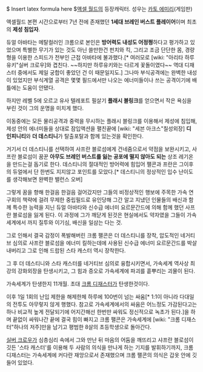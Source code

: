 $ Insert latex formula here $[[액셀 월드]]의 등장캐릭터. 성우는 [[카토 에미리]](게임판)

액셀월드 본편 시간으로부터 7년 전에 존재했던 '''1세대 브레인 버스트 플레이어'''이며 최초의 '''제성 침입자'''.

듀얼 아바타는 메탈컬러인 크롬으로 본인은 '''방어력도 내성도 어정쩡'''하다고 평가하고 있었으며 특별한 무기가 있는 것도 아닌 쓸만한건 펀치와 킥, 그리고 조금 단단한 몸, 경량형을 이용한 스피드가 전부인 근접 아바타에 불과했다.[* 여러모로 [wiki: "아리타 하루유키"실버 크로우]와 겹친다. ~~하지만 하루유키와는 다르게 꽃돌이였다~~ 역대 디재스터 중에서도 제일 궁합이 좋았던 건 이 때문일지도.] 그나마 부식공격에는 완벽한 내성이 있었지만 부식계열 공격은 몇몇 필드에서만 나오는 에너미들이나 쓰는 공격이기에 배틀에는 도움이 안됐다.

하지만 레벨 5에 오르고 유사 텔레포트 필살기 '''플래시 블링크'''를 얻으면서 작은 욕심을 부린 것이 그의 운명을 미치게 했다.

이동중에는 모든 물리공격과 중력을 무시하는 플래시 블링크를 이용해서 제성에 침입해, 제성 안의 에너미들을 상대로 잠입액션을 펼친끝에 [wiki: "세븐 아크스"칠성외장] '''디 인피니티'''와 '''더 데스티니'''가 탈출포탈과 함께 있는것을 확인한다.

거기서 더 데스티니를 선택하여 사프란 블로섬에게 건네줌으로서 약점을 보완시키고, 사프란 블로섬이 꿈꾼 '''아무도 브레인 버스트를 잃는 공포에 떨지 않아도 되는''' 상조 레기온을 만드는걸 돕기로 한다. 데스티니의 절대적인 방어력에 힘입어 팰콘과 프란은 그이후의 듀얼에서 단 한번도 지지않고 포인트를 모았다.[* 데스티니의 정상적인 입수 난이도를 생각해보면 완벽한 밸런스 오버] 

그렇게 꿈을 향해 한걸음 한걸음 걸어갔지만 그들의 비정상적인 행보에 주목한 가속 연구회의 책략에 걸려 무제한 중립필드로 유인당해 그간 알고 지냈던 인물들의 배신과 함께 특수한 능력을 지닌 듀얼 아바타와 신수급 에너미 요르문간드에 의해 함께 했던 사프란 블로섬을 잃게 된다. 이 과정에 그가 깨닫게 된것은 현실에서도 약자였을 그들이 가속세계에서 까지 질투와 이기심, 배신을 일삼는 다는 것. 

그로 인해서 결국 감정이 폭발해버린 크롬 팰콘은 더 데스티니를 장착, 압도적인 네거티브 심의로 사프란 블로섬을 에너미 킬하는데에 사용된 신수급 에너미 요르문간드를 박살 내버리고 그로 인해 드랍된 스타 캐스터 역시 장착한다.

그 후 더 데스티니와 스타 캐스터를 네거티브 심의로 융합시키면서, 가속세계 역사상 최강의 강화외장을 탄생시키고, 그 힘과 증오로 가속세계에 파괴를 흩뿌리는 괴물이 된다.

가속세계가 탄생한지 11개월. 초대 [[크롬 디재스터]]가 탄생한것이다.

이후 1일 1회의 난입 제한을 해제한체 하루에 100번이 넘는 싸움[* 1:1이 아니라 다대일의 전투도 아무렇지 않게 행했다. 참고로 가속세계에서의 싸움은 어느정도 가감된다고는 하나 비교적 높게 전달되기에 어지간해선 한번만 싸워도 정신적으로 녹초가 된다.]을 하며 끝없이 싸워나간 끝에 결국 힘이 빠지고 크롬 팰콘은 가속세계에 [wiki: "크롬 디재스터"하나의 저주]만을 남기고 평범한 8살의 초등학생으로 돌아간다.

[[실버 크로우]]가 심층심리 속에서 그와 만난 뒤 마음의 어둠을 깨뜨리고 샤프란 블로섬이 깃든 '스타 캐스터'를 이용해 두 사람의 의식을 만나게 하는 기지를 발휘하기까지, 크롬 디재스터는 가속세계에 커다란 재앙으로서 존재했으며 크롬 팰콘의 의식은 갑옷 안에 깃들어 있었다.

